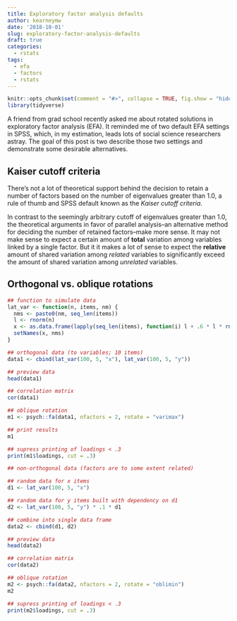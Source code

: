 ```yaml
---
title: Exploratory factor analysis defaults
author: kearneymw
date: '2018-10-01'
slug: exploratory-factor-analysis-defaults
draft: true
categories:
  - rstats
tags:
  - efa
  - factors
  - rstats
---
```


```r
knitr::opts_chunk$set(comment = "#>", collapse = TRUE, fig.show = "hide")
library(tidyverse)
```


A friend from grad school recently asked me about rotated solutions in exploratory factor analysis (EFA). It reminded me of two default EFA settings in SPSS, which, in my estimation, leads lots of social science researchers astray. The goal of this post is two describe those two settings and demonstrate some desirable alternatives.

## Kaiser cutoff criteria

There's not a lot of theoretical support behind the decision to retain a number 
of factors based on the number of eigenvalues greater than 1.0, a rule of 
thumb and SPSS default known as the *Kaiser cutoff criteria*.

In contrast to the seemingly arbitrary cutoff of eigenvalues greater than 1.0, 
the theoretical arguments in favor of parallel analysis–an alternative method 
for deciding the number of retained factors–make more sense. It may not make 
sense to expect a certain amount of **total** variation among variables linked 
by a single factor. But it it makes a lot of sense to expect the **relative**
amount of shared variation among *related* variables to significantly exceed 
the amount of shared variation among *unrelated* variables.

## Orthogonal vs. oblique rotations

```r
## function to simulate data
lat_var <- function(n, items, nm) {
  nms <- paste0(nm, seq_len(items))
  l <- rnorm(n)
  x <- as.data.frame(lapply(seq_len(items), function(i) l + .6 * l * rnorm(n)))
  setNames(x, nms)
}
```


```r
## orthogonal data (to variables; 10 items)
data1 <- cbind(lat_var(100, 5, "x"), lat_var(100, 5, "y"))

## preview data
head(data1)

## correlation matrix
cor(data1)

## oblique rotation
m1 <- psych::fa(data1, nfactors = 2, rotate = "varimax")

## print results
m1

## supress printing of loadings < .3
print(m1$loadings, cut = .3)
```


```r
## non-orthogonal data (factors are to some extent related)

## random data for x items
d1 <- lat_var(100, 5, "x")

## random data for y items built with dependency on d1
d2 <- lat_var(100, 5, "y") * .1 * d1

## combine into single data frame
data2 <- cbind(d1, d2)

## preview data
head(data2)

## correlation matrix
cor(data2)

## oblique rotation
m2 <- psych::fa(data2, nfactors = 2, rotate = "oblimin")
m2

## supress printing of loadings < .3
print(m2$loadings, cut = .3)
```

